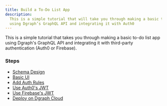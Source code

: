 ```yaml
---
title: Build a To-Do List App
description:
  This is a simple tutorial that will take you through making a basic to-do app
  using Dgraph’s GraphQL API and integrating it with Auth0
---
```


This is a simple tutorial that takes you through making a basic to-do list app
using Dgraph's GraphQL API and integrating it with third-party authentication
(Auth0 or Firebase).

### Steps

- [Schema Design](./schema-design)
- [Basic UI](./ui)
- [Add Auth Rules](./auth-rules)
- [Use Auth0's JWT](./auth0-jwt)
- [Use Firebase's JWT](./firebase-jwt)
- [Deploy on Dgraph Cloud](./deploy)
